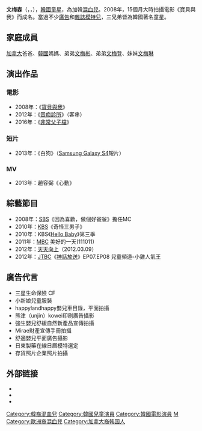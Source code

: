 {{藝人
| 姓名 = 文梅森
| 類型 = 童星
| 英文名 = Mason Moon Moorhouse
| 圖片 = 
| 圖片尺寸 = 
| 圖片簡介 = 
| 出生日期 = {{birth date and age|2007|3|21}}
| 語言 = [[英語|英語]]、[[韓語|韓語]]
| 出生地 ={{KOR}}
| 國籍 = {{CAN}}＆{{KOR}}
| 活躍年代 = 2008年至今
| 網站 =  [http://www.cyworld.com/masonmoonmoorhouse/ 미니홈피]     
}}

'''文梅森'''（{{lang-ko|'''문 메이슨'''}}，{{lang-en|'''Mason Moon Moorhouse'''}}，{{bd|2007年|3月21日}}），[[韓國|韓國]][[童星|童星]]，為加韓[[混血兒|混血兒]]。2008年，15個月大時拍攝電影《寶貝與我》而成名。當過不少[[廣告|廣告]]和[[雜誌|雜誌]][[模特兒|模特兒]]，三兄弟皆為韓國著名童星。

== 家庭成員 ==
[[加拿大|加拿大]]爸爸、[[韓國|韓國]]媽媽、弟弟[[文梅彬|文梅彬]]、弟弟[[文梅登|文梅登]]、妹妹[[文梅琳|文梅琳]]

== 演出作品 ==
=== 電影 ===
*2008年：《[[寶貝與我|寶貝與我]]》
*2012年：《[[音痴診所|音痴診所]]》（客串）
*2016年：《[[非常父子檔|非常父子檔]]》
=== 短片 ===
*2013年：《白狗》（[[Samsung_Galaxy_S4|Samsung Galaxy S4]]短片）
=== MV ===
*2013年：趙容弼《心動》

== 綜藝節目 ==
*2008年：[[SBS_(韓國)|SBS]]《因為喜歡，做個好爸爸》擔任MC
*2010年：[[韓國放送公社|KBS]]《奇怪三男子》
*2010年：KBS《[[Hello_Baby|Hello Baby]]》第三季
*2011年：[[文化廣播_(韓國)|MBC]] 美好的一天(111011)
*2012年：[[天天向上|天天向上]]（2012.03.09）
*2012年：[[JTBC|JTBC]]《[[神話放送|神話放送]]》EP07.EP08 兒童頻道-小雞人氣王

== 廣告代言 ==
*三星生命保險 CF 
*小新娘兒童服裝 
*happylandhappy嬰兒車目錄，平面拍攝
*熊津（unjin）kowei印刷廣告攝影
*強生嬰兒舒緩自然新產品宣傳拍攝
*Mirae財產宣傳手冊拍攝 
*舒適嬰兒平面廣告攝影 
*日東製藥在線日曆模特選定 
*存貨照片企業照片拍攝

==外部链接==
*{{official|http://cafe.daum.net/MASONSTORY}}{{ko}}
*{{twitter|masonmavinmaden}}
*{{instagram|moonmasonmavinmaden}}

{{DEFAULTSORT:Mun}}
[[Category:韓裔混血兒|Category:韓裔混血兒]]
[[Category:韓國兒童演員|Category:韓國兒童演員]]
[[Category:韓國電影演員|Category:韓國電影演員]]
[[Category:韩国男性模特儿|M]]
[[Category:歐洲裔混血兒|Category:歐洲裔混血兒]]
[[Category:加拿大裔韩国人|Category:加拿大裔韩国人]]